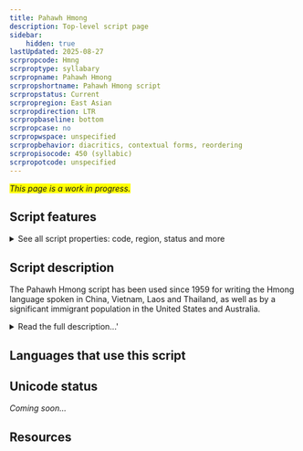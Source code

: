 ```yaml
---
title: Pahawh Hmong
description: Top-level script page
sidebar:
    hidden: true
lastUpdated: 2025-08-27
scrpropcode: Hmng
scrproptype: syllabary
scrpropname: Pahawh Hmong
scrpropshortname: Pahawh Hmong script
scrpropstatus: Current
scrpropregion: East Asian
scrpropdirection: LTR
scrpropbaseline: bottom
scrpropcase: no
scrpropwspace: unspecified
scrpropbehavior: diacritics, contextual forms, reordering
scrpropisocode: 450 (syllabic)
scrpropotcode: unspecified
---
```


<span style='background-color:yellow'>_This page is a work in progress._</span>


## Script features

<details>
<summary> See all script properties: code, region, status and more</summary>
<ScriptInfo />
</details>

## Script description

The Pahawh Hmong script has been used since 1959 for writing the Hmong language spoken in China, Vietnam, Laos and Thailand, as well as by a significant immigrant population in the United States and Australia.

<details>
<summary>Read the full description...'</summary>It was created by Shong Lue, who claimed to have been sent by God to teach the script to the Hmong people, following a series of divine revelations. He developed the script in four stages, the second and third of which are the forms in most widespread current use.

The script is unique in that syllables are written in the reverse order to which they are spoken. So, although the script as a whole is read from left to right, each syllable is written from right to left. Also unusual is that the diphthong [au] is the inherent vowel in a consonant, as opposed to the more usual 'a', 'ə' or 'o'.

There are twenty consonant symbols which can appear at the start of a syllable. These combine with two diacritics to represent the sixty syllable-initial phonemes of the Hmong language. Use of these diacritics is not systematic, and the pronunciation of a given symbol+diacritic is not necessarily predictable from the sum of its two parts. For example, the sign for [c] when combined with a dot diacritic produces [ntʃh], and when combined with a tack diacritic produces [ts]. But the sign for [ntʃ] when combined with a dot diacritic produces [tʃ], and when combined with a tack diacritic produces [ph]. As the script was developed, this system was redesigned so that in the final version it is quite systematic. However, the final version is not the version in use.

Twenty-six symbols are used to represent the thirteen vowel phonemes. Each vowel can be written in two ways, each of which bears a (different) inherent tone. There are eight tones in the Hmong language. The inherent tone can be modified using one of four diacritics, which are used in a systematic way so that all 107 vowel + tone combinations can be represented.

Punctuation was introduced to the script in 1969, based on Latin punctuation. There are also script-specific symbols to indicate reduplication, exclamation, the sung or chanted nature of a text, percent, and ampersand. Logographs are used as a grammatical classifier, to denote periods of time, and to indicate clan names, which were historically of great social significance.

The script is not as widely used as the Romanized Popular Alphabet, a system devised largely by William Smalley in the 1950s. This is due to a lack of resources, negative political associations of Pahawh Hmong and difficulties in typesetting it. However, as asserted by Martha Ratcliffe in 'The Pahawh Hmong Script', it remains a great source of pride for the Hmong people.
</details>

## Languages that use this script

<WsList script='Hmng' wsMax='5' />

## Unicode status

_Coming soon..._

## Resources

<ScriptResources detailSummary='seemore' />


